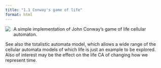 ```yaml
---
title: "1.1 Conway's game of life"
format: html
---
```


[![](1.1-life.png)](1.1-life.nlogo){style="float:left; margin-right:10px; margin-bottom:5px;"} A simple implementation of John Conway’s game of life cellular automaton.

See also the totalistic automata model, which allows a wide range of the cellular automata models of which life is just an example to be explored. Also of interest may be the effect on the life CA of changing how we represent time.
